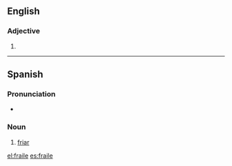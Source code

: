 ==English==

===Adjective===
{{infl|en|adjective}}

# {{obsolete spelling of|frail}}

----

==Spanish==

===Pronunciation===
* {{IPA|[ˈfɾaj.le]|lang=es}}

===Noun===
{{es-noun-m}}

# [[friar]]

[[el:fraile]]
[[es:fraile]]